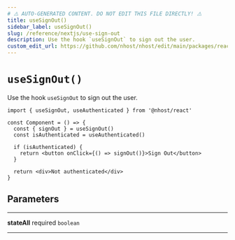 ```yaml
---
# ⚠️ AUTO-GENERATED CONTENT. DO NOT EDIT THIS FILE DIRECTLY! ⚠️
title: useSignOut()
sidebar_label: useSignOut()
slug: /reference/nextjs/use-sign-out
description: Use the hook `useSignOut` to sign out the user.
custom_edit_url: https://github.com/nhost/nhost/edit/main/packages/react/src/useSignOut.ts#L29
---
```


# `useSignOut()`

Use the hook `useSignOut` to sign out the user.

```tsx
import { useSignOut, useAuthenticated } from '@nhost/react'

const Component = () => {
  const { signOut } = useSignOut()
  const isAuthenticated = useAuthenticated()

  if (isAuthenticated) {
    return <button onClick={() => signOut()}>Sign Out</button>
  }

  return <div>Not authenticated</div>
}
```

## Parameters

---

**<span className="parameter-name">stateAll</span>** <span className="optional-status">required</span> <code>boolean</code>

---
